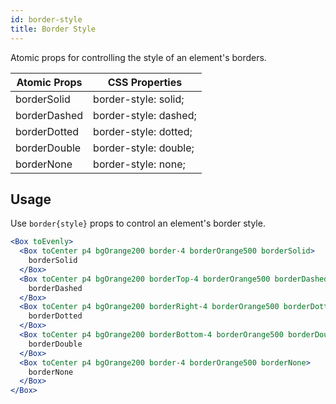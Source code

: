 ```yaml
---
id: border-style
title: Border Style
---
```


Atomic props for controlling the style of an element's borders.

| Atomic Props | CSS Properties        |
| ------------ | --------------------- |
| borderSolid  | border-style: solid;  |
| borderDashed | border-style: dashed; |
| borderDotted | border-style: dotted; |
| borderDouble | border-style: double; |
| borderNone   | border-style: none;   |

## Usage

Use `border{style}` props to control an element's border style.

```jsx live
<Box toEvenly>
  <Box toCenter p4 bgOrange200 border-4 borderOrange500 borderSolid>
    borderSolid
  </Box>
  <Box toCenter p4 bgOrange200 borderTop-4 borderOrange500 borderDashed>
    borderDashed
  </Box>
  <Box toCenter p4 bgOrange200 borderRight-4 borderOrange500 borderDotted>
    borderDotted
  </Box>
  <Box toCenter p4 bgOrange200 borderBottom-4 borderOrange500 borderDouble>
    borderDouble
  </Box>
  <Box toCenter p4 bgOrange200 border-4 borderOrange500 borderNone>
    borderNone
  </Box>
</Box>
```
